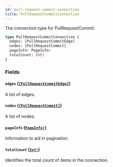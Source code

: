 ```yaml
---
id: pull-request-commit-connection
title: PullRequestCommitConnection
---
```


The connection type for PullRequestCommit.

```graphql
type PullRequestCommitConnection {
  edges: [PullRequestCommitEdge]
  nodes: [PullRequestCommit]
  pageInfo: PageInfo!
  totalCount: Int!
}
```

### Fields

#### `edges` ([`[PullRequestCommitEdge]`](/docs/api/objects/pull-request-commit-edge))

A list of edges.

#### `nodes` ([`[PullRequestCommit]`](/docs/api/objects/pull-request-commit))

A list of nodes.

#### `pageInfo` ([`PageInfo!`](/docs/api/objects/page-info))

Information to aid in pagination.

#### `totalCount` ([`Int!`](/docs/api/scalars/int))

Identifies the total count of items in the connection.
